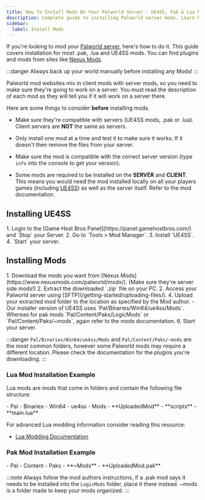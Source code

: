 ```yaml
---
title: How To Install Mods On Your Palworld Server - UE4SS, Pak & Lua Mods Guide
description: Complete guide to installing Palworld server mods. Learn how to install UE4SS, .pak mods, and Lua mods from Nexus Mods with step-by-step instructions and troubleshooting tips.
sidebar:
  label: Install Mods
---
```


If you're looking to mod your [Palworld server](https://www.gamehostbros.com/palworld-server-hosting/), here's how to do it. This guide covers installation for most .pak, .lua and UE4SS mods. You can find plugins and mods from sites like [Nexus Mods](https://www.nexusmods.com/palworld/mods/).

:::danger
Always back up your world manually before installing any Mods!
:::
 
Palworld mod websites mix in client mods with server mods, so you need to make sure they're going to work on a server. You must read the description of each mod as they will tell you if it will work on a server there. 

Here are some things to consider **before** installing mods.

- Make sure they're compatible with servers (UE4SS mods, .pak or .lua). Client servers are **NOT** the same as servers.

- Only install one mod at a time and test it to make sure it works. If it doesn't then remove the files from your server.

- Make sure the mod is compatible with the correct server version (type `info` into the console to get your version).

- Some mods are required to be installed on the **SERVER** and **CLIENT**. This means you would need the mod installed locally on all your players games (including [UE4SS](https://github.com/UE4SS-RE/RE-UE4SS)) as well as the server itself. Refer to the mod documentation.

## Installing UE4SS

<Steps>
1. Login to the [Game Host Bros Panel](https://panel.gamehostbros.com/) and `Stop` your Server.
2. Go to `Tools > Mod Manager`.
3. Install `UE4SS`.
4. `Start` your server.
</Steps>

## Installing Mods

<Steps>
1. Download the mods you want from [Nexus Mods](https://www.nexusmods.com/palworld/mods/). (Make sure they're server side mods!)
2. Extract the downloaded `.zip` file on your PC.
2. Access your Palworld server using [SFTP](/getting-started/uploading-files/).
4. Upload your extracted mod folder to the location as specified by the Mod author.
   - Our installer version of UE4SS uses `Pal/Binaries/Win64/ue4ss/Mods`. Whereas for pak mods `Pal/Content/Paks/LogicMods` or `Pal/Content/Paks/~mods`, again refer to the mods documentation.
6. Start your server.
</Steps>

:::danger
`Pal/Binaries/Win64/ue4ss/Mods` and `Pal/Content/Paks/~mods` are the most common folders, however some Palworld mods may require a different location. Please check the documentation for the plugins you're downloading.
:::

### Lua Mod Installation Example

Lua mods are mods that come in folders and contain the following file structure:

<FileTree>
 - Pal
   - Binaries
     - Win64
       - ue4ss
         - Mods
           - **UploadedMod**
             - **scripts**
               - **main.lua**
</FileTree>

For advanced Lua modding information consider reading this resource:

- [Lua Modding Documentation](https://pwmodding.wiki/docs/category/lua-modding)

### Pak Mod Installation Example

<FileTree>
 - Pal
   - Content
     - Paks
       - **~Mods**
         - **UploadedMod.pak**
</FileTree>

:::note
Always follow the mod authors instructions, if a .pak mod says it needs to be installed into the `LogicMods` folder, place it there instead. ~mods is a folder made to keep your mods organized.
:::